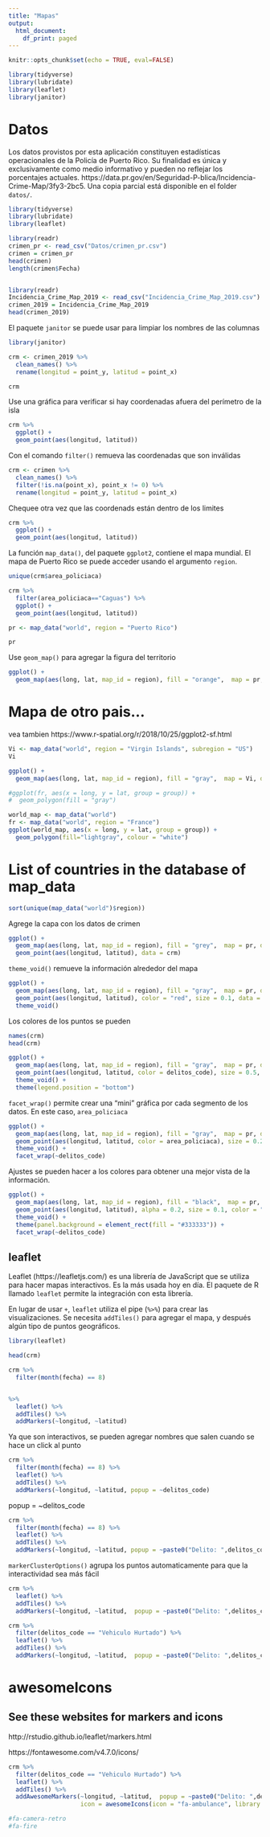 ```yaml
---
title: "Mapas"
output:
  html_document:
    df_print: paged
---
```


```r
knitr::opts_chunk$set(echo = TRUE, eval=FALSE)
```



```r
library(tidyverse)
library(lubridate)
library(leaflet)
library(janitor)
```

# Datos

Los datos provistos por esta aplicación constituyen estadísticas operacionales de la Policía de Puerto Rico. Su finalidad es única y exclusivamente como medio informativo y pueden no reflejar los porcentajes actuales. https://data.pr.gov/en/Seguridad-P-blica/Incidencia-Crime-Map/3fy3-2bc5. Una copia parcial está disponible en el folder `datos/`.



```r
library(tidyverse)
library(lubridate)
library(leaflet)
```

```r
library(readr)
crimen_pr <- read_csv("Datos/crimen_pr.csv")
crimen = crimen_pr
head(crimen)
length(crimen$Fecha)


library(readr)
Incidencia_Crime_Map_2019 <- read_csv("Incidencia_Crime_Map_2019.csv")
crimen_2019 = Incidencia_Crime_Map_2019
head(crimen_2019)
```

El paquete `janitor` se puede usar para limpiar los nombres de las columnas

```r
library(janitor)

crm <- crimen_2019 %>%
  clean_names() %>%
  rename(longitud = point_y, latitud = point_x)

crm
```

Use una gráfica para verificar si hay coordenadas afuera del perímetro de la isla

```r
crm %>%
  ggplot() +
  geom_point(aes(longitud, latitud))
```

Con el comando `filter()` remueva las coordenadas que son inválidas

```r
crm <- crimen %>%
  clean_names() %>%
  filter(!is.na(point_x), point_x != 0) %>%
  rename(longitud = point_y, latitud = point_x)
```

Chequee otra vez que las coordenads están dentro de los limites

```r
crm %>%
  ggplot() +
  geom_point(aes(longitud, latitud))
```

La función `map_data()`, del paquete `ggplot2`, contiene el mapa mundial.  El mapa de Puerto Rico se puede acceder usando el argumento `region`.


```r
unique(crm$area_policiaca)

crm %>%
  filter(area_policiaca=="Caguas") %>% 
  ggplot() +
  geom_point(aes(longitud, latitud))
```


```r
pr <- map_data("world", region = "Puerto Rico")

pr
```

Use `geom_map()` para agregar la figura del territorio

```r
ggplot() +
  geom_map(aes(long, lat, map_id = region), fill = "orange",  map = pr, data = pr) 
```

# Mapa de otro pais...

vea tambien https://www.r-spatial.org/r/2018/10/25/ggplot2-sf.html


```r
Vi <- map_data("world", region = "Virgin Islands", subregion = "US")
Vi
```

```r
ggplot() +
  geom_map(aes(long, lat, map_id = region), fill = "gray",  map = Vi, data = Vi) 

#ggplot(fr, aes(x = long, y = lat, group = group)) +
#  geom_polygon(fill = "gray")

```
```r
world_map <- map_data("world")
fr <- map_data("world", region = "France")
ggplot(world_map, aes(x = long, y = lat, group = group)) +
  geom_polygon(fill="lightgray", colour = "white")
```

# List of countries in the database of map_data

```r
sort(unique(map_data("world")$region))
```



Agrege la capa con los datos de crimen 

```r
ggplot() +
  geom_map(aes(long, lat, map_id = region), fill = "grey",  map = pr, data = pr)+ 
  geom_point(aes(longitud, latitud), data = crm)
```

`theme_void()` remueve la información alrededor del mapa

```r
ggplot() +
  geom_map(aes(long, lat, map_id = region), fill = "gray",  map = pr, data = pr) +
  geom_point(aes(longitud, latitud), color = "red", size = 0.1, data = crm) +
  theme_void() 
```

Los colores de los puntos se pueden 

```r
names(crm)
head(crm)

ggplot() +
  geom_map(aes(long, lat, map_id = region), fill = "gray",  map = pr, data = pr) +
  geom_point(aes(longitud, latitud, color = delitos_code), size = 0.5, data = crm) +
  theme_void() +
  theme(legend.position = "bottom")
```

`facet_wrap()` permite crear una "mini" gráfica por cada segmento de los datos.  En este caso, `area_policiaca`

```r
ggplot() +
  geom_map(aes(long, lat, map_id = region), fill = "gray",  map = pr, data = pr) +
  geom_point(aes(longitud, latitud, color = area_policiaca), size = 0.2, data = crm) +
  theme_void() +
  facet_wrap(~delitos_code)
```

Ajustes se pueden hacer a los colores para obtener una mejor vista de la información.

```r
ggplot() +
  geom_map(aes(long, lat, map_id = region), fill = "black",  map = pr, data = pr) +
  geom_point(aes(longitud, latitud), alpha = 0.2, size = 0.1, color = "#95ff00", data = crm) +
  theme_void() +
  theme(panel.background = element_rect(fill = "#333333")) +
  facet_wrap(~delitos_code)
```

## leaflet

Leaflet (https://leafletjs.com/) es una librería de JavaScript que se utiliza para hacer mapas interactivos.  Es la más usada hoy en día.  El paquete de R llamado `leaflet` permite la integración con esta librería.  

En lugar de usar `+`, `leaflet` utiliza el pipe (`%>%`) para crear las visualizaciones.  Se necesita `addTiles()` para agregar el mapa, y después algún tipo de puntos geográficos.

```r
library(leaflet)

head(crm)

crm %>%
  filter(month(fecha) == 8) 


%>%
  leaflet() %>%
  addTiles() %>%
  addMarkers(~longitud, ~latitud)
```

Ya que son interactivos, se pueden agregar nombres que salen cuando se hace un click al punto

```r
crm %>%
  filter(month(fecha) == 8) %>%
  leaflet() %>%
  addTiles() %>%
  addMarkers(~longitud, ~latitud, popup = ~delitos_code)
```

popup = ~delitos_code
```r
crm %>%
  filter(month(fecha) == 8) %>%
  leaflet() %>%
  addTiles() %>%
  addMarkers(~longitud, ~latitud, popup = ~paste0("Delito: ",delitos_code))
```

`markerClusterOptions()` agrupa los puntos automaticamente para que la interactividad sea más fácil

```r
crm %>%
  leaflet() %>%
  addTiles() %>%
  addMarkers(~longitud, ~latitud,  popup = ~paste0("Delito: ",delitos_code), clusterOptions = markerClusterOptions())
```


```r
crm %>%
  filter(delitos_code == "Vehiculo Hurtado") %>%
  leaflet() %>%
  addTiles() %>%
  addMarkers(~longitud, ~latitud,  popup = ~paste0("Delito: ",delitos_code), clusterOptions = markerClusterOptions())
```

# awesomeIcons 

## See these websites for markers and icons


http://rstudio.github.io/leaflet/markers.html

https://fontawesome.com/v4.7.0/icons/


```r
crm %>%
  filter(delitos_code == "Vehiculo Hurtado") %>%
  leaflet() %>%
  addTiles() %>%
  addAwesomeMarkers(~longitud, ~latitud,  popup = ~paste0("Delito: ",delitos_code), clusterOptions = markerClusterOptions(), 
                    icon = awesomeIcons(icon = "fa-ambulance", library = "fa"))

#fa-camera-retro
#fa-fire
```
